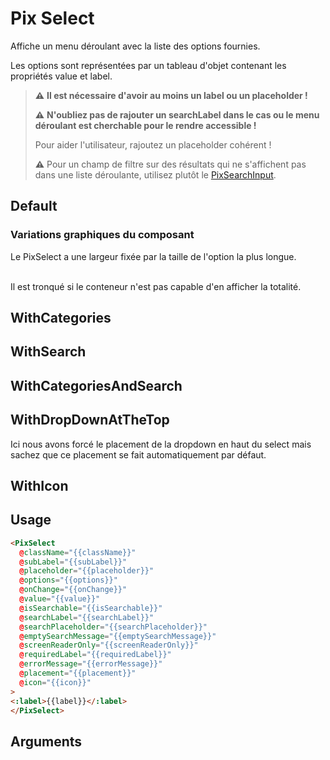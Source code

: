 
<Meta of={ComponentStories} />

# Pix Select

Affiche un menu déroulant avec la liste des options fournies.

Les options sont représentées par un tableau d'objet contenant les propriétés value et label.

> **⚠️** **Il est nécessaire d'avoir au moins un label ou un placeholder !**
>
> **⚠️** **N'oubliez pas de rajouter un searchLabel dans le cas ou le menu déroulant est cherchable pour le rendre accessible !**
>
> Pour aider l'utilisateur, rajoutez un placeholder cohérent !
>
> **⚠️** Pour un champ de filtre sur des résultats qui ne s'affichent pas dans une liste déroulante, utilisez plutôt le [PixSearchInput](?path=/story/others-searchinput--default).

## Default

<Story of={ComponentStories.Default} height={320} />

### Variations graphiques du composant

Le PixSelect a une largeur fixée par la taille de l'option la plus longue.

<br />
Il est tronqué si le conteneur n'est pas capable d'en afficher la totalité.

<Story of={ComponentStories.ExtraLongPlaceholder} height={320} />

## WithCategories

<Story of={ComponentStories.WithCategories} height={320} />

## WithSearch

<Story of={ComponentStories.WithSearch} height={320} />

## WithCategoriesAndSearch

<Story of={ComponentStories.WithCategoriesAndSearch} height={320} />

## WithDropDownAtTheTop

Ici nous avons forcé le placement de la dropdown en haut du select mais sachez que ce placement se fait automatiquement par défaut.

<Story of={ComponentStories.WithDropDownAtTheTop} height={320} />

## WithIcon

<Story of={ComponentStories.WithIcon} height={200} />

## Usage

```html
<PixSelect
  @className="{{className}}"
  @subLabel="{{subLabel}}"
  @placeholder="{{placeholder}}"
  @options="{{options}}"
  @onChange="{{onChange}}"
  @value="{{value}}"
  @isSearchable="{{isSearchable}}"
  @searchLabel="{{searchLabel}}"
  @searchPlaceholder="{{searchPlaceholder}}"
  @emptySearchMessage="{{emptySearchMessage}}"
  @screenReaderOnly="{{screenReaderOnly}}"
  @requiredLabel="{{requiredLabel}}"
  @errorMessage="{{errorMessage}}"
  @placement="{{placement}}"
  @icon="{{icon}}"
>
<:label>{{label}}</:label>
</PixSelect>
```

## Arguments

<ArgTypes of={ComponentStories} />
